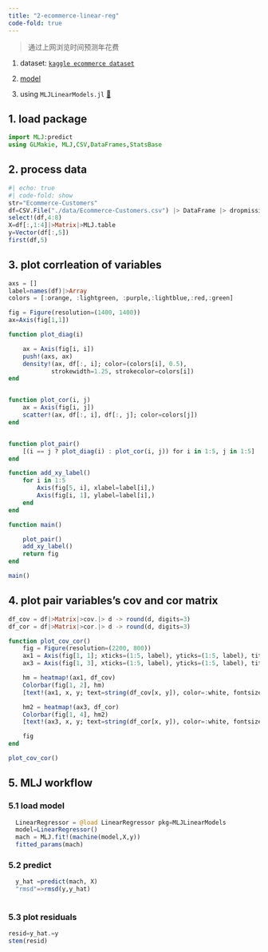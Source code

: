 ```yaml
---
title: "2-ecommerce-linear-reg"
code-fold: true
---
```


:::{.callout-note,title="简介"}
  >  通过上网浏览时间预测年花费


  1. dataset: [`kaggle ecommerce dataset`](https://www.kaggle.com/datasets/kolawale/focusing-on-mobile-app-or-website)
   
  2. [model](https://www.kaggle.com/code/mohammedibrahim784/e-commerce-dataset-linear-regression-model)
   
  3. using  `MLJLinearModels.jl` [🔗](https://github.com/alan-turing-institute/MLJLinearModels.jl)
:::

## 1. load package
```julia
import MLJ:predict
using GLMakie, MLJ,CSV,DataFrames,StatsBase
```

## 2. process data
```julia
#| echo: true
#| code-fold: show
str="Ecommerce-Customers"   
df=CSV.File("./data/Ecommerce-Customers.csv") |> DataFrame |> dropmissing;
select!(df,4:8)
X=df[:,1:4]|>Matrix|>MLJ.table
y=Vector(df[:,5])
first(df,5)
```

## 3. plot corrleation of variables
```julia
axs = []
label=names(df)|>Array
colors = [:orange, :lightgreen, :purple,:lightblue,:red,:green]

fig = Figure(resolution=(1400, 1400))
ax=Axis(fig[1,1])

function plot_diag(i)

    ax = Axis(fig[i, i])
    push!(axs, ax)
    density!(ax, df[:, i]; color=(colors[i], 0.5),
            strokewidth=1.25, strokecolor=colors[i])
end


function plot_cor(i, j)
    ax = Axis(fig[i, j])
    scatter!(ax, df[:, i], df[:, j]; color=colors[j])
end


function plot_pair()
    [(i == j ? plot_diag(i) : plot_cor(i, j)) for i in 1:5, j in 1:5]
end

function add_xy_label()
    for i in 1:5
        Axis(fig[5, i], xlabel=label[i],)
        Axis(fig[i, 1], ylabel=label[i],)
    end
end

function main()

    plot_pair()
    add_xy_label()
    return fig
end

main()
```


## 4. plot pair variables's cov and cor matrix

```julia
df_cov = df|>Matrix|>cov.|> d -> round(d, digits=3)
df_cor = df|>Matrix|>cor.|> d -> round(d, digits=3)

function plot_cov_cor()
    fig = Figure(resolution=(2200, 800))
    ax1 = Axis(fig[1, 1]; xticks=(1:5, label), yticks=(1:5, label), title="ecommerce cov matrix",yreversed=true)
    ax3 = Axis(fig[1, 3], xticks=(1:5, label), yticks=(1:5, label), title="ecommerce cor matrix",yreversed=true)

    hm = heatmap!(ax1, df_cov)
    Colorbar(fig[1, 2], hm)
    [text!(ax1, x, y; text=string(df_cov[x, y]), color=:white, fontsize=18, align=(:center, :center)) for x in 1:5, y in 1:5]

    hm2 = heatmap!(ax3, df_cor)
    Colorbar(fig[1, 4], hm2)
    [text!(ax3, x, y; text=string(df_cor[x, y]), color=:white, fontsize=18, align=(:center, :center)) for x in 1:5, y in 1:5]

    fig
end

plot_cov_cor()

```


## 5.  MLJ  workflow
### 5.1  load model
```julia

  LinearRegressor = @load LinearRegressor pkg=MLJLinearModels
  model=LinearRegressor()
  mach = MLJ.fit!(machine(model,X,y))
  fitted_params(mach)
```

### 5.2  predict 
```julia
  y_hat =predict(mach, X)
  "rmsd"=>rmsd(y,y_hat)
  
```
### 5.3 plot residuals
```julia
resid=y_hat.=y
stem(resid)

```

